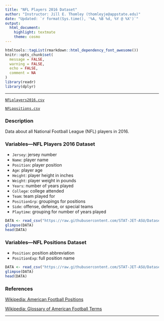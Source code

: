 ```yaml
---
title: "NFL Players 2016 Dataset"
author: "Instructor: Jill E. Thomley (thomleyje@appstate.edu)"
date: "Updated: `r format(Sys.time(), '%A, %B %d, %Y @ %X')`"
output: 
  html_document: 
    highlight: textmate
    theme: cosmo
---
```


```r
htmltools::tagList(rmarkdown::html_dependency_font_awesome())
knitr::opts_chunk$set(
  message = FALSE,
  warning = FALSE,
  echo = FALSE,
  comment = NA
)
library(readr)
library(dplyr)
```
<hr>

<i class="fas fa-database"></i> [`NFLplayers2016.csv`](https://raw.githubusercontent.com/STAT-JET-ASU/Datasets/master/Instructor/NFLplayers2016.csv)

<i class="fas fa-database"></i> [`NFLpositions.csv`](https://raw.githubusercontent.com/STAT-JET-ASU/Datasets/master/Instructor/NFLpositions.csv)

### Description

Data about all National Football League (NFL) players in 2016.

### Variables---NFL Players 2016 Dataset

* `Jersey`: jersey number
* `Name`: player name
* `Position`: player position
* `Age`: player age
* `Height`: player height in inches
* `Weight`: player weight in pounds
* `Years`: number of years played
* `College`: college attended
* `Team`: team played for
* `PositionGrp`: groupings for positions
* `Side`:  offense, defense, or special teams
* `Playtime`: grouping for number of years played

```r
DATA <- read_csv("https://raw.githubusercontent.com/STAT-JET-ASU/Datasets/master/Instructor/NFLplayers2016.csv")
glimpse(DATA)
head(DATA)
```

### Variables---NFL Positions Dataset

* `Position`: position abbreviation
* `PositionExp`: full position name
    
```r
DATA <- read_csv("https://raw.githubusercontent.com/STAT-JET-ASU/Datasets/master/Instructor/NFLpositions.csv")
glimpse(DATA)
head(DATA)
```

### References

[Wikipedia: American Football Positions](https://en.wikipedia.org/wiki/American_football_positions)

[Wikipedia: Glossary of American Football Terms](https://en.wikipedia.org/wiki/Glossary_of_American_football_terms)

<hr>
